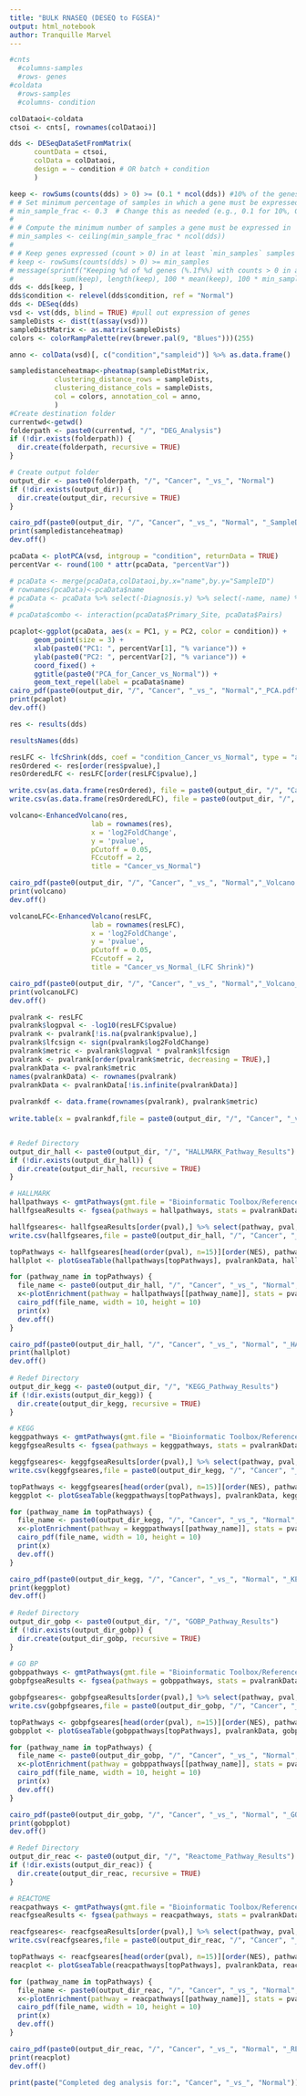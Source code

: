 ---
title: "BULK RNASEQ (DESEQ to FGSEA)"
output: html_notebook
author: Tranquille Marvel
---

```{r}
#cnts
  #columns-samples
  #rows- genes
#coldata
  #rows-samples
  #columns- condition
```


```{r}
colDataoi<-coldata 
ctsoi <- cnts[, rownames(colDataoi)]

dds <- DESeqDataSetFromMatrix(
      countData = ctsoi,
      colData = colDataoi,
      design = ~ condition # OR batch + condition
      )

keep <- rowSums(counts(dds) > 0) >= (0.1 * ncol(dds)) #10% of the genes read greater than 0 (can be 10-70, most likely 30-50)
# # Set minimum percentage of samples in which a gene must be expressed
# min_sample_frac <- 0.3  # Change this as needed (e.g., 0.1 for 10%, 0.5 for 50%)
# 
# # Compute the minimum number of samples a gene must be expressed in
# min_samples <- ceiling(min_sample_frac * ncol(dds))
# 
# # Keep genes expressed (count > 0) in at least `min_samples` samples
# keep <- rowSums(counts(dds) > 0) >= min_samples
# message(sprintf("Keeping %d of %d genes (%.1f%%) with counts > 0 in at least %.0f%% of samples.",
#            sum(keep), length(keep), 100 * mean(keep), 100 * min_sample_frac))
dds <- dds[keep, ]
dds$condition <- relevel(dds$condition, ref = "Normal")
dds <- DESeq(dds)
vsd <- vst(dds, blind = TRUE) #pull out expression of genes
sampleDists <- dist(t(assay(vsd)))
sampleDistMatrix <- as.matrix(sampleDists)
colors <- colorRampPalette(rev(brewer.pal(9, "Blues")))(255)

anno <- colData(vsd)[, c("condition","sampleid")] %>% as.data.frame()

sampledistanceheatmap<-pheatmap(sampleDistMatrix,
           clustering_distance_rows = sampleDists,
           clustering_distance_cols = sampleDists,
           col = colors, annotation_col = anno,
           )
#Create destination folder
currentwd<-getwd()
folderpath <- paste0(currentwd, "/", "DEG_Analysis")
if (!dir.exists(folderpath)) {
  dir.create(folderpath, recursive = TRUE)
}

# Create output folder
output_dir <- paste0(folderpath, "/", "Cancer", "_vs_", "Normal")
if (!dir.exists(output_dir)) {
  dir.create(output_dir, recursive = TRUE)
}

cairo_pdf(paste0(output_dir, "/", "Cancer", "_vs_", "Normal", "_SampleDistance_Heatmap.pdf"), width = 10, height = 10)
print(sampledistanceheatmap)
dev.off()

pcaData <- plotPCA(vsd, intgroup = "condition", returnData = TRUE)
percentVar <- round(100 * attr(pcaData, "percentVar"))

# pcaData <- merge(pcaData,colDataoi,by.x="name",by.y="SampleID")
# rownames(pcaData)<-pcaData$name
# pcaData <- pcaData %>% select(-Diagnosis.y) %>% select(-name, name) %>% mutate(across(where(is.character), as.factor)) %>% mutate(name = as.character(name)) %>% rename(Diagnosis = Diagnosis.x)
# 
# pcaData$combo <- interaction(pcaData$Primary_Site, pcaData$Pairs)

pcaplot<-ggplot(pcaData, aes(x = PC1, y = PC2, color = condition)) +
      geom_point(size = 3) +
      xlab(paste0("PC1: ", percentVar[1], "% variance")) +
      ylab(paste0("PC2: ", percentVar[2], "% variance")) +
      coord_fixed() +
      ggtitle(paste0("PCA_for_Cancer_vs_Normal")) +
      geom_text_repel(label = pcaData$name)  
cairo_pdf(paste0(output_dir, "/", "Cancer", "_vs_", "Normal","_PCA.pdf"), width = 10, height = 10)
print(pcaplot)
dev.off()

res <- results(dds)

resultsNames(dds)

resLFC <- lfcShrink(dds, coef = "condition_Cancer_vs_Normal", type = "apeglm")
resOrdered <- res[order(res$pvalue),]
resOrderedLFC <- resLFC[order(resLFC$pvalue),]

write.csv(as.data.frame(resOrdered), file = paste0(output_dir, "/", "Cancer", "_vs_", "Normal","_DE_results.csv"))
write.csv(as.data.frame(resOrderedLFC), file = paste0(output_dir, "/", "Cancer", "_vs_", "Normal","_DE_LFC_Shrinkage_results.csv"))

volcano<-EnhancedVolcano(res,
                    lab = rownames(res),
                    x = 'log2FoldChange',
                    y = 'pvalue',
                    pCutoff = 0.05,
                    FCcutoff = 2,
                    title = "Cancer_vs_Normal")

cairo_pdf(paste0(output_dir, "/", "Cancer", "_vs_", "Normal","_Volcano.pdf"), width = 10, height = 10)
print(volcano)
dev.off()

volcanoLFC<-EnhancedVolcano(resLFC,
                    lab = rownames(resLFC),
                    x = 'log2FoldChange',
                    y = 'pvalue',
                    pCutoff = 0.05,
                    FCcutoff = 2,
                    title = "Cancer_vs_Normal_(LFC Shrink)")

cairo_pdf(paste0(output_dir, "/", "Cancer", "_vs_", "Normal","_Volcano_LFC_Shrinkage.pdf"), width = 10, height = 10)
print(volcanoLFC)
dev.off()

pvalrank <- resLFC
pvalrank$logpval <- -log10(resLFC$pvalue)
pvalrank <- pvalrank[!is.na(pvalrank$pvalue),]
pvalrank$lfcsign <- sign(pvalrank$log2FoldChange)
pvalrank$metric <- pvalrank$logpval * pvalrank$lfcsign
pvalrank <- pvalrank[order(pvalrank$metric, decreasing = TRUE),]
pvalrankData <- pvalrank$metric
names(pvalrankData) <- rownames(pvalrank)
pvalrankData <- pvalrankData[!is.infinite(pvalrankData)]
    
pvalrankdf <- data.frame(rownames(pvalrank), pvalrank$metric)
    
write.table(x = pvalrankdf,file = paste0(output_dir, "/", "Cancer", "_vs_", "Normal","_Ranked_Genes.rnk"), sep = "\t")


# Redef Directory
output_dir_hall <- paste0(output_dir, "/", "HALLMARK_Pathway_Results")
if (!dir.exists(output_dir_hall)) {
  dir.create(output_dir_hall, recursive = TRUE)
}

# HALLMARK
hallpathways <- gmtPathways(gmt.file = "Bioinformatic Toolbox/References/h.all.v2023.2.Hs.symbols.gmt")
hallfgseaResults <- fgsea(pathways = hallpathways, stats = pvalrankData)

hallfgseares<- hallfgseaResults[order(pval),] %>% select(pathway, pval, padj, ES, NES, size) %>% arrange(desc(NES))
write.csv(hallfgseares,file = paste0(output_dir_hall, "/", "Cancer", "_vs_", "Normal", "_HALLMARK_GSEAResults.csv"))

topPathways <- hallfgseares[head(order(pval), n=15)][order(NES), pathway]
hallplot <- plotGseaTable(hallpathways[topPathways], pvalrankData, hallfgseaResults, gseaParam=0.5)  

for (pathway_name in topPathways) {
  file_name <- paste0(output_dir_hall, "/", "Cancer", "_vs_", "Normal", "_", pathway_name, ".pdf")
  x<-plotEnrichment(pathway = hallpathways[[pathway_name]], stats = pvalrankData)
  cairo_pdf(file_name, width = 10, height = 10)
  print(x)
  dev.off()
}

cairo_pdf(paste0(output_dir_hall, "/", "Cancer", "_vs_", "Normal", "_HALLMARK_GSEATable.pdf"), width = 10, height = 10)
print(hallplot)
dev.off()
    
# Redef Directory
output_dir_kegg <- paste0(output_dir, "/", "KEGG_Pathway_Results")
if (!dir.exists(output_dir_kegg)) {
  dir.create(output_dir_kegg, recursive = TRUE)
}

# KEGG
keggpathways <- gmtPathways(gmt.file = "Bioinformatic Toolbox/References/c2.cp.kegg_legacy.v2023.2.Hs.symbols.gmt")
keggfgseaResults <- fgsea(pathways = keggpathways, stats = pvalrankData)

keggfgseares<- keggfgseaResults[order(pval),] %>% select(pathway, pval, padj, ES, NES, size) %>% arrange(desc(NES))
write.csv(keggfgseares,file = paste0(output_dir_kegg, "/", "Cancer", "_vs_", "Normal", "_KEGG_GSEAResults.csv"))

topPathways <- keggfgseares[head(order(pval), n=15)][order(NES), pathway]
keggplot <- plotGseaTable(keggpathways[topPathways], pvalrankData, keggfgseaResults, gseaParam=0.5)  

for (pathway_name in topPathways) {
  file_name <- paste0(output_dir_kegg, "/", "Cancer", "_vs_", "Normal", "_", pathway_name, ".pdf")
  x<-plotEnrichment(pathway = keggpathways[[pathway_name]], stats = pvalrankData)
  cairo_pdf(file_name, width = 10, height = 10)
  print(x)
  dev.off()
}

cairo_pdf(paste0(output_dir_kegg, "/", "Cancer", "_vs_", "Normal", "_KEGG_GSEATable.pdf"), width = 10, height = 10)
print(keggplot)
dev.off()
    
# Redef Directory
output_dir_gobp <- paste0(output_dir, "/", "GOBP_Pathway_Results")
if (!dir.exists(output_dir_gobp)) {
  dir.create(output_dir_gobp, recursive = TRUE)
}
    
# GO BP
gobppathways <- gmtPathways(gmt.file = "Bioinformatic Toolbox/References/c5.go.bp.v2023.2.Hs.symbols.gmt")
gobpfgseaResults <- fgsea(pathways = gobppathways, stats = pvalrankData)

gobpfgseares<- gobpfgseaResults[order(pval),] %>% select(pathway, pval, padj, ES, NES, size) %>% arrange(desc(NES))
write.csv(gobpfgseares,file = paste0(output_dir_gobp, "/", "Cancer", "_vs_", "Normal", "_GOBP_GSEAResults.csv"))

topPathways <- gobpfgseares[head(order(pval), n=15)][order(NES), pathway]
gobpplot <- plotGseaTable(gobppathways[topPathways], pvalrankData, gobpfgseaResults, gseaParam=0.5)   

for (pathway_name in topPathways) {
  file_name <- paste0(output_dir_gobp, "/", "Cancer", "_vs_", "Normal", "_", pathway_name, ".pdf")
  x<-plotEnrichment(pathway = gobppathways[[pathway_name]], stats = pvalrankData)
  cairo_pdf(file_name, width = 10, height = 10)
  print(x)
  dev.off()
}

cairo_pdf(paste0(output_dir_gobp, "/", "Cancer", "_vs_", "Normal", "_GOBP_GSEATable.pdf"), width = 10, height = 10)
print(gobpplot)
dev.off()

# Redef Directory
output_dir_reac <- paste0(output_dir, "/", "Reactome_Pathway_Results")
if (!dir.exists(output_dir_reac)) {
  dir.create(output_dir_reac, recursive = TRUE)
}

# REACTOME
reacpathways <- gmtPathways(gmt.file = "Bioinformatic Toolbox/References/c2.cp.reactome.v2023.2.Hs.symbols.gmt")
reacfgseaResults <- fgsea(pathways = reacpathways, stats = pvalrankData)

reacfgseares<- reacfgseaResults[order(pval),] %>% select(pathway, pval, padj, ES, NES, size) %>% arrange(desc(NES))
write.csv(reacfgseares,file = paste0(output_dir_reac, "/", "Cancer", "_vs_", "Normal", "_REACTOME_GSEAResults.csv"))

topPathways <- reacfgseares[head(order(pval), n=15)][order(NES), pathway]
reacplot <- plotGseaTable(reacpathways[topPathways], pvalrankData, reacfgseaResults, gseaParam=0.5)   

for (pathway_name in topPathways) {
  file_name <- paste0(output_dir_reac, "/", "Cancer", "_vs_", "Normal", "_", pathway_name, ".pdf")
  x<-plotEnrichment(pathway = reacpathways[[pathway_name]], stats = pvalrankData)
  cairo_pdf(file_name, width = 10, height = 10)
  print(x)
  dev.off()
}

cairo_pdf(paste0(output_dir_reac, "/", "Cancer", "_vs_", "Normal", "_REACTOME_GSEATable.pdf"), width = 10, height = 10)
print(reacplot)
dev.off()
  
print(paste("Completed deg analysis for:", "Cancer", "_vs_", "Normal"))
```

